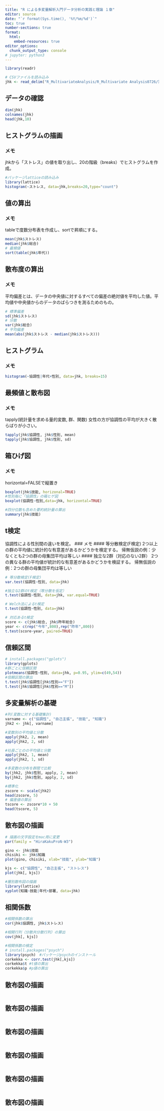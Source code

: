 ```yaml
---
title: "R による多変量解析入門データ分析の実践と理論 １章"
editor: source
date: "`r format(Sys.time(), '%Y/%m/%d')`"
toc: true
number-sections: true
format: 
  html:
    embed-resources: true
editor_options: 
  chunk_output_type: console
# jupyter: python3
---
```

```r
library(readr)

# CSVファイルを読み込み
jhk <- read_delim("R_MultivariateAnalysis/R_Multivariate Analysis0726/第01章/人事評価結果.csv", delim = ",", locale = locale(encoding = "Shift-JIS"))
```

## データの確認
```r
dim(jhk)
colnames(jhk) 
head(jhk,10) 
```

## ヒストグラムの描画
### メモ
jhkから「ストレス」の値を取り出し、20の階級（breaks）でヒストグラムを作成。
```r
#パッケージlatticeの読み込み
library(lattice)
histogram(~ストレス, data=jhk,breaks=20,type="count")
```

## 値の算出
### メモ
tableで度数分布表を作成し、sortで昇順にする。
```r
mean(jhk$ストレス)
median(jhk$総合)
# 最頻値
sort(table(jhk$年代))
```

## 散布度の算出
### メモ
平均偏差とは、データの中央値に対するすべての偏差の絶対値を平均した値。平均値や中央値からのデータのばらつきを測るためのもの。
```r
# 標準偏差
sd(jhk$ストレス)
# 分散
var(jhk$総合)
# 平均偏差
mean(abs(jhk$ストレス - median(jhk$ストレス)))
```

## ヒストグラム
### メモ

```r
histogram(~協調性|年代+性別, data=jhk, breaks=15)
```

## 最頻値と散布図
### メモ
tapply(統計量を求める量的変数, 群、関数)
女性の方が協調性の平均が大きく散らばりが小さい。
```r
tapply(jhk$協調性, jhk$性別, mean)
tapply(jhk$協調性, jhk$性別, sd)
```

## 箱ひげ図
### メモ
horizontal=FALSEで縦置き
```r
boxplot(jhk$技能, horizonal=TRUE)
#性別毎に「協調性」の箱ヒゲ図
boxplot(協調性~性別,data=jhk, horizontal=TRUE)

#四分位数も含めた要約統計量の算出
summary(jhk$技能)
```


## t検定
協調性による性別間の違いを検定。
### メモ
#### 等分散検定(F検定)
2つ以上の群の平均値に統計的な有意差があるかどうかを検定する。
帰無仮説の例：少なくとも2つの群の母集団平均は等しい
#### 独立な2群（対応のない2群）
2つの異なる群の平均値が統計的な有意差があるかどうかを検証する。
帰無仮説の例：2つの群の母集団平均は等しい
```r
# 等分散検定(F検定)
var.test(協調性~性別, data=jhk)

#独立な2群のt検定（等分散を仮定）
t.test(協調性~性別, data=jhk, var.equal=TRUE)

# Welch法によるt検定
t.test(協調性~性別, data=jhk)

# 対応あるt検定
score <- c(jhk$総合, jhk$昨年総合)
year <- c(rep("今年",800),rep("昨年",800))
t.test(score~year, paired=TRUE)
```

## 信頼区間
```r
# install.packages("gplots")
library(gplots)
#群ごとに信頼区間
plotmeans(協調性~性別, data=jhk, p=0.95, ylim=c(49,54))
#信頼区間の算出
t.test(jhk$協調性[jhk$性別=="F"])
t.test(jhk$協調性[jhk$性別=="M"])
```

## 多変量解析の基礎
```r
#列(変数に対する基礎集計)
varname <- c("協調性", "自己主張", "技能", "知識")
jhk2 <- jhk[, varname]

#変数別の平均値と分散
apply(jhk2, 2, mean)
apply(jhk2, 2, sd)

#社員ごとのの平均値と分散
apply(jhk2, 1, mean)
apply(jhk2, 1, sd)

#多変数の分布を群間で比較
by(jhk2, jhk$性別, apply, 2, mean)
by(jhk2, jhk$性別, apply, 2, sd)

#標準化
zscore <- scale(jhk2)
head(zscore, 5)
# 偏差値の算出
tscore <- zscore*10 + 50
head(tscore, 5)
```

## 散布図の描画
```r
# 描画の文字設定をmac用に変更
par(family = "HiraKakuProN-W3")

gino <- jhk$技能
chisiki <- jhk$知識
plot(gino, chisiki, xlab="技能", ylab="知識")

kjs <- c("協調性", "自己主張", "ストレス")
plot(jhk[, kjs])

#層別散布図の描画
library(lattice)
xyplot(知識~技能|年代+部署, data=jhk)
```

## 相関係数
```r
#相関係数の算出
cor(jhk$協調性, jhk$ストレス)

#相関行列（分散共分散行列）の算出
cov(jhk[, kjs])

#相関係数の検定
# install.packages("psych")
library(psych)　#パッケージpsychのインストール
corkekka <- corr.test(jhk[,kjs])　
corkekka$t #t値の算出
corkekka$p #p値の算出
```


## 散布図の描画
```r
```

## 散布図の描画
```r
```

## 散布図の描画
```r
```

## 散布図の描画
```r
```

## 散布図の描画
```r
```

## 散布図の描画
```r
```
